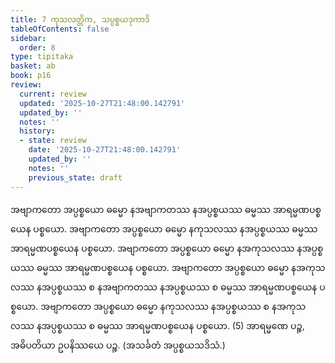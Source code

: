 ```yaml
---
title: 7 ကုသလတ္တိက, သပ္ပစ္စယဒုကာဒိ
tableOfContents: false
sidebar:
  order: 8
type: tipitaka
basket: ab
book: p16
review:
  current: review
  updated: '2025-10-27T21:48:00.142791'
  updated_by: ''
  notes: ''
  history:
  - state: review
    date: '2025-10-27T21:48:00.142791'
    updated_by: ''
    notes: ''
    previous_state: draft
---
```



<ReviewStatus review={frontmatter.review} showDetails={true} />

<HypothesisAnnotation frontmatter={frontmatter} />

<DynamicBreadcrumb />

<Division number="17" book="p16" e="ch" v="40" p="251">

<Paragraph number="48" book="p16">
အဗျာကတော အပ္ပစ္စယော ဓမ္မော နအဗျာကတဿ နအပ္ပစ္စယဿ ဓမ္မဿ အာရမ္မဏပစ္စယေန ပစ္စယော. အဗျာကတော အပ္ပစ္စယော ဓမ္မော နကုသလဿ နအပ္ပစ္စယဿ ဓမ္မဿ အာရမ္မဏပစ္စယေန ပစ္စယော. အဗျာကတော အပ္ပစ္စယော ဓမ္မော နအကုသလဿ နအပ္ပစ္စယဿ ဓမ္မဿ အာရမ္မဏပစ္စယေန ပစ္စယော. အဗျာကတော အပ္ပစ္စယော ဓမ္မော နအကုသလဿ နအပ္ပစ္စယဿ စ နအဗျာကတဿ နအပ္ပစ္စယဿ စ ဓမ္မဿ အာရမ္မဏပစ္စယေန ပစ္စယော. အဗျာကတော အပ္ပစ္စယော ဓမ္မော နကုသလဿ နအပ္ပစ္စယဿ စ နအကုသလဿ နအပ္ပစ္စယဿ စ ဓမ္မဿ အာရမ္မဏပစ္စယေန ပစ္စယော. (5)
</Paragraph>

<Paragraph number="49" book="p16">
အာရမ္မဏေ ပဉ္စ, အဓိပတိယာ ဥပနိဿယေ ပဉ္စ. (အသင်္ခတံ အပ္ပစ္စယသဒိသံ.)
</Paragraph>
</Division>